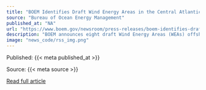 ```yaml
---
title: "BOEM Identifies Draft Wind Energy Areas in the Central Atlantic for Public Review and Comment"
source: "Bureau of Ocean Energy Management"
published_at: "NA"
url: "https://www.boem.gov/newsroom/press-releases/boem-identifies-draft-wind-energy-areas-central-atlantic-public-review-and"
description: "BOEM announces eight draft Wind Energy Areas (WEAs) offshore the U.S. central Atlantic coast for public review and comment."
image: "news_code/rss_img.png"
---
```



  Published: {{< meta published_at >}}
  

  Source: {{< meta source >}}
  

  [Read full article]({{< meta url >}})
  

